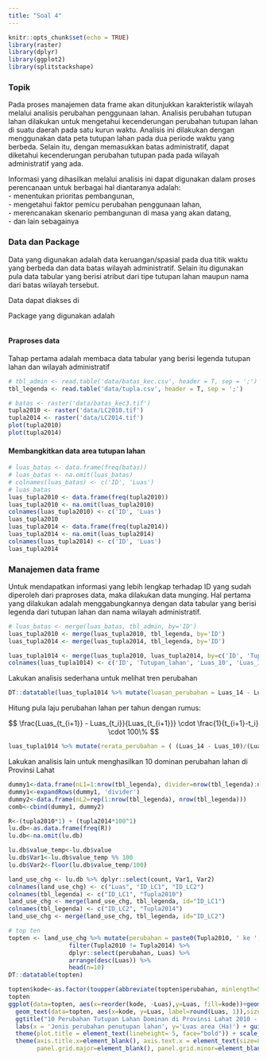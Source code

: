 ```yaml
---
title: "Soal 4"
---
```


```r
knitr::opts_chunk$set(echo = TRUE)
library(raster)
library(dplyr)
library(ggplot2)
library(splitstackshape)
```

### Topik

Pada proses manajemen data frame akan ditunjukkan karakteristik wilayah melalui analisis perubahan penggunaan lahan. Analisis perubahan tutupan lahan dilakukan untuk mengetahui kecenderungan perubahan tutupan lahan di suatu daerah pada satu kurun waktu. Analisis ini dilakukan dengan menggunakan data peta tutupan lahan pada dua periode waktu yang berbeda. Selain itu, dengan memasukkan batas administratif, dapat diketahui kecenderungan perubahan tutupan pada pada wilayah administratif yang ada. 

Informasi yang dihasilkan melalui analisis ini dapat digunakan dalam proses perencanaan untuk berbagai hal diantaranya adalah: \
- menentukan prioritas pembangunan, \
- mengetahui faktor pemicu perubahan penggunaan lahan, \
- merencanakan skenario pembangunan di masa yang akan datang, \
- dan lain sebagainya

### Data dan Package

Data yang digunakan adalah data keruangan/spasial pada dua titik waktu yang berbeda dan data batas wilayah administratif. Selain itu digunakan pula data tabular yang berisi atribut dari tipe tutupan lahan maupun nama dari batas wilayah tersebut.

Data dapat diakses di 

Package yang digunakan adalah

```r

```

#### Praproses data

Tahap pertama adalah membaca data tabular yang berisi legenda tutupan lahan dan wilayah administratif

```r
# tbl_admin <- read.table('data/batas_kec.csv', header = T, sep = ';')
tbl_legenda <- read.table('data/tupla.csv', header = T, sep = ';')
```


```r
# batas <- raster('data/batas_kec3.tif')
tupla2010 <- raster('data/LC2010.tif')
tupla2014 <- raster('data/LC2014.tif')
plot(tupla2010)
plot(tupla2014)
```

#### Membangkitkan data area tutupan lahan

```r
# luas_batas <- data.frame(freq(batas))
# luas_batas <- na.omit(luas_batas)
# colnames(luas_batas) <- c('ID', 'Luas') 
# luas_batas
luas_tupla2010 <- data.frame(freq(tupla2010))
luas_tupla2010 <- na.omit(luas_tupla2010)
colnames(luas_tupla2010) <- c('ID', 'Luas') 
luas_tupla2010
luas_tupla2014 <- data.frame(freq(tupla2014))
luas_tupla2014 <- na.omit(luas_tupla2014)
colnames(luas_tupla2014) <- c('ID', 'Luas') 
luas_tupla2014
```

### Manajemen data frame

Untuk mendapatkan informasi yang lebih lengkap terhadap ID yang sudah diperoleh dari praproses data, maka dilakukan data munging. Hal pertama yang dilakukan adalah menggabungkannya dengan data tabular yang berisi legenda dari tutupan lahan dan nama wilayah administratif.

```r
# luas_batas <- merge(luas_batas, tbl_admin, by='ID')
luas_tupla2010 <- merge(luas_tupla2010, tbl_legenda, by='ID')
luas_tupla2014 <- merge(luas_tupla2014, tbl_legenda, by='ID')

luas_tupla1014 <- merge(luas_tupla2010, luas_tupla2014, by=c('ID', 'Tupla'))
colnames(luas_tupla1014) <- c('ID', 'Tutupan_lahan', 'Luas_10', 'Luas_14')
```

Lakukan analisis sederhana untuk melihat tren perubahan

```r
DT::datatable(luas_tupla1014 %>% mutate(luasan_perubahan = Luas_14 - Luas_10) %>% arrange(desc(luasan_perubahan)))
```

Hitung pula laju perubahan lahan per tahun dengan rumus:

$$
\frac{Luas_{t_{i+1}} - Luas_{t_i}}{Luas_{t_{i+1}}} \cdot \frac{1}{t_{i+1}-t_i} \cdot 100\%
$$

```r
luas_tupla1014 %>% mutate(rerata_perubahan = ( (Luas_14 - Luas_10)/(Luas_14 * 4) ) * 100) %>% arrange(desc(rerata_perubahan))
```

Lakukan analisis lain untuk menghasilkan 10 dominan perubahan lahan di Provinsi Lahat

```r
dummy1<-data.frame(nL1=1:nrow(tbl_legenda), divider=nrow(tbl_legenda):nrow(tbl_legenda))
dummy1<-expandRows(dummy1, 'divider')
dummy2<-data.frame(nL2=rep(1:nrow(tbl_legenda), nrow(tbl_legenda)))
comb<-cbind(dummy1, dummy2)

R<-(tupla2010*1) + (tupla2014*100^1)
lu.db<-as.data.frame(freq(R))
lu.db<-na.omit(lu.db)

lu.db$value_temp<-lu.db$value
lu.db$Var1<-lu.db$value_temp %% 100
lu.db$Var2<-floor(lu.db$value_temp/100)

land_use_chg <- lu.db %>% dplyr::select(count, Var1, Var2)
colnames(land_use_chg) <- c("Luas", "ID_LC1", "ID_LC2")
colnames(tbl_legenda) <- c("ID_LC1", "Tupla2010")
land_use_chg <- merge(land_use_chg, tbl_legenda, id="ID_LC1")
colnames(tbl_legenda) <- c("ID_LC2", "Tupla2014")
land_use_chg <- merge(land_use_chg, tbl_legenda, id="ID_LC2")

# top ten
topten <- land_use_chg %>% mutate(perubahan = paste0(Tupla2010, ' ke ', Tupla2014)) %>% 
                 filter(Tupla2010 != Tupla2014) %>%
                 dplyr::select(perubahan, Luas) %>% 
                 arrange(desc(Luas)) %>%
                 head(n=10)
DT::datatable(topten)
```

```r
topten$kode<-as.factor(toupper(abbreviate(topten$perubahan, minlength=5, strict=FALSE, method="both")))
topten
ggplot(data=topten, aes(x=reorder(kode, -Luas),y=Luas, fill=kode))+geom_bar(stat='identity',position='dodge')+
  geom_text(data=topten, aes(x=kode, y=Luas, label=round(Luas, 1)),size=3, vjust=0.1) +
  ggtitle("10 Perubahan Tutupan Lahan Dominan di Provinsi Lahat 2010 - 2014") +
  labs(x = 'Jenis perubahan penutupan lahan', y='Luas area (Ha)') + guides(scale='none')+
  theme(plot.title = element_text(lineheight= 5, face="bold")) + scale_y_continuous() +
  theme(axis.title.x=element_blank(), axis.text.x = element_text(size=8),
        panel.grid.major=element_blank(), panel.grid.minor=element_blank())
```

